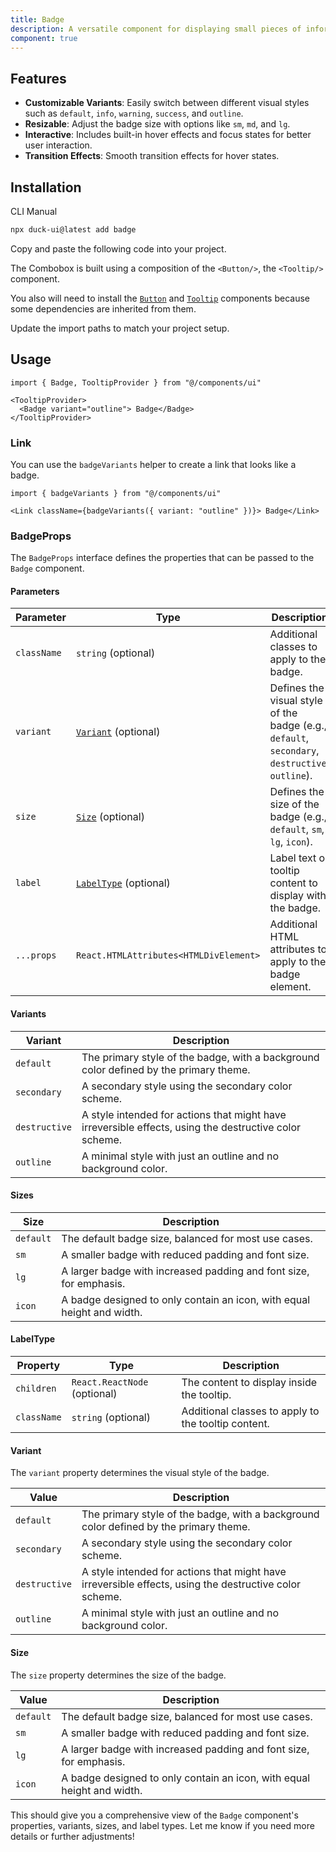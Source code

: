 ```yaml
---
title: Badge
description: A versatile component for displaying small pieces of information or status indicators.
component: true
---
```


<ComponentPreview name="BadgeMainDemo" description="A badge" />



## Features

- **Customizable Variants**: Easily switch between different visual styles such as `default`, `info`, `warning`, `success`, and `outline`.
- **Resizable**: Adjust the badge size with options like `sm`, `md`, and `lg`.
- **Interactive**: Includes built-in hover effects and focus states for better user interaction.
- **Transition Effects**: Smooth transition effects for hover states.

## Installation

<Tabs defaultValue="cli">

<TabsList>
  <TabsTrigger value="cli">CLI</TabsTrigger>
  <TabsTrigger value="manual">Manual</TabsTrigger>
</TabsList>
<TabsContent value="cli">

```bash
npx duck-ui@latest add badge
```

</TabsContent>

<TabsContent value="manual">

<Steps>

<Step>Copy and paste the following code into your project.</Step>

<ComponentSource name="badge" />

<Step>The Combobox is built using a composition of the `<Button/>`, the `<Tooltip/>` component.</Step>

<Step>You also will need to install the [`Button`](/docs/components/Command#installation) and
    [`Tooltip`](/docs/components/Tooltip#installation) components because some dependencies
    are inherited from them.</Step>

<Step>Update the import paths to match your project setup.</Step>

</Steps>

</TabsContent>

</Tabs>

## Usage

```tsx
import { Badge, TooltipProvider } from "@/components/ui"
```

```tsx
<TooltipProvider>
  <Badge variant="outline"> Badge</Badge>
</TooltipProvider>

```

### Link

You can use the `badgeVariants` helper to create a link that looks like a badge.

```tsx
import { badgeVariants } from "@/components/ui"
```

```tsx
<Link className={badgeVariants({ variant: "outline" })}> Badge</Link>
```

### BadgeProps

The `BadgeProps` interface defines the properties that can be passed to the `Badge` component.

#### Parameters

| Parameter       | Type                                                       | Description                                                                                   |
| --------------- | ---------------------------------------------------------- | --------------------------------------------------------------------------------------------- |
| `className`     | `string` (optional)                                        | Additional classes to apply to the badge.                                                    |
| `variant`       | [`Variant`](#variant) (optional)                           | Defines the visual style of the badge (e.g., `default`, `secondary`, `destructive`, `outline`). |
| `size`          | [`Size`](#size) (optional)                                 | Defines the size of the badge (e.g., `default`, `sm`, `lg`, `icon`).                         |
| `label`         | [`LabelType`](#labeltype) (optional)                       | Label text or tooltip content to display with the badge.                                     |
| `...props`      | `React.HTMLAttributes<HTMLDivElement>`                      | Additional HTML attributes to apply to the badge element.                                    |

#### Variants

| Variant         | Description                                                                                       |
| --------------- | ------------------------------------------------------------------------------------------------- |
| `default`       | The primary style of the badge, with a background color defined by the primary theme.            |
| `secondary`     | A secondary style using the secondary color scheme.                                               |
| `destructive`   | A style intended for actions that might have irreversible effects, using the destructive color scheme. |
| `outline`       | A minimal style with just an outline and no background color.                                     |

#### Sizes

| Size            | Description                                                                                       |
| --------------- | ------------------------------------------------------------------------------------------------- |
| `default`       | The default badge size, balanced for most use cases.                                             |
| `sm`            | A smaller badge with reduced padding and font size.                                              |
| `lg`            | A larger badge with increased padding and font size, for emphasis.                               |
| `icon`          | A badge designed to only contain an icon, with equal height and width.                           |

#### LabelType

| Property        | Type                                                       | Description                                                                                   |
| --------------- | ---------------------------------------------------------- | --------------------------------------------------------------------------------------------- |
| `children`      | `React.ReactNode` (optional)                               | The content to display inside the tooltip.                                                    |
| `className`     | `string` (optional)                                        | Additional classes to apply to the tooltip content.                                           |

#### Variant

The `variant` property determines the visual style of the badge.

| Value           | Description                                                                                       |
| --------------- | ------------------------------------------------------------------------------------------------- |
| `default`       | The primary style of the badge, with a background color defined by the primary theme.            |
| `secondary`     | A secondary style using the secondary color scheme.                                               |
| `destructive`   | A style intended for actions that might have irreversible effects, using the destructive color scheme. |
| `outline`       | A minimal style with just an outline and no background color.                                     |

#### Size

The `size` property determines the size of the badge.

| Value           | Description                                                                                       |
| --------------- | ------------------------------------------------------------------------------------------------- |
| `default`       | The default badge size, balanced for most use cases.                                             |
| `sm`            | A smaller badge with reduced padding and font size.                                              |
| `lg`            | A larger badge with increased padding and font size, for emphasis.                               |
| `icon`          | A badge designed to only contain an icon, with equal height and width.                           |

This should give you a comprehensive view of the `Badge` component's properties, variants, sizes, and label types. Let me know if you need more details or further adjustments!
